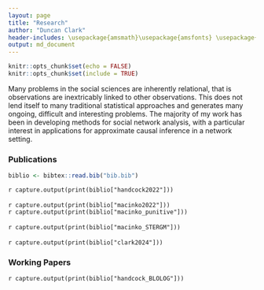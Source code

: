 ```yaml
---
layout: page
title: "Research"
author: "Duncan Clark"
header-includes: \usepackage{amsmath}\usepackage{amsfonts} \usepackage{amssymb}\usepackage{mathrsfs}\usepackage{amsthm}\usepackage{graphicx} \usepackage{float}\usepackage{url}\usepackage{epstopdf}\usepackage{natbib}\usepackage{bibentry}\bibliographystyle{unsrt}
output: md_document
---
```


```r
knitr::opts_chunk$set(echo = FALSE)
knitr::opts_chunk$set(include = TRUE)
```

Many problems in the social sciences are inherently relational, that is observations are inextricably linked to other observations. This does not lend itself to many traditional statistical approaches and generates many ongoing, difficult and interesting problems. The majority of my work has been in developing methods for social network analysis, with a particular interest in applications for approximate causal inference in a network setting.


### Publications

```r
biblio <- bibtex::read.bib("bib.bib")
```




`r capture.output(print(biblio["handcock2022"]))`\
\
`r capture.output(print(biblio["macinko2022"]))`
\
`r capture.output(print(biblio["macinko_punitive"]))`\
\
`r capture.output(print(biblio["macinko_STERGM"]))`\
\
`r capture.output(print(biblio["clark2024"]))`


### Working Papers

`r capture.output(print(biblio["handcock_BLOLOG"]))`\
\





